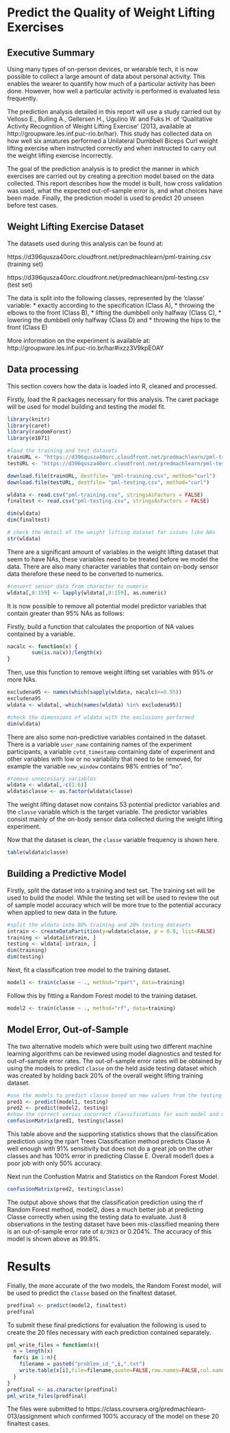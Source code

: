 Predict the Quality of Weight Lifting Exercises
========================================================

## Executive Summary

Using many types of on-person devices, or wearable tech, it is now possible to collect a large amount of data about personal activity. This enables the wearer to quantify how much of a particular activity has been done. However, how well a particular activity is performed is evaluated less frequently.

The prediction analysis detailed in this report will use a study carried out by Velloso E., Bulling A., Gellersen H., Ugulino W. and Fuks H. of 'Qualitative Activity Recognition of Weight Lifting Exercise' (2013, available at  http://groupware.les.inf.puc-rio.br/har). This study has collected data on how well six amatures performed a Unilateral Dumbbell Biceps Curl weight lifting exercise when instructed correctly and when instructed to carry out the weight lifting exercise incorrectly.

The goal of the prediction analysis is to predict the manner in which exercises are carried out by creating a precition model based on the data collected. This report describes how the model is built, how cross validation was used, what the expected out-of-sample error is, and what choices have been made. Finally, the prediction model is used to predict 20 unseen before test cases.

## Weight Lifting Exercise Dataset

The datasets used during this analysis can be found at:

https://d396qusza40orc.cloudfront.net/predmachlearn/pml-training.csv (training set)

https://d396qusza40orc.cloudfront.net/predmachlearn/pml-testing.csv (test set)

The data is split into the following classes, represented by the 'classe' variable:
* exactly according to the specification (Class A), 
* throwing the elbows to the front (Class B), 
* lifting the dumbbell only halfway (Class C), 
* lowering the dumbbell only halfway (Class D) and 
* throwing the hips to the front (Class E)

More information on the experiment is available at: http://groupware.les.inf.puc-rio.br/har#ixzz3V9kpEOAY

## Data processing

This section covers how the data is loaded into R, cleaned and processed.

Firstly, load the R packages necessary for this analysis.
The caret package will be used for model building and testing the model fit.
```r
library(knitr)
library(caret)
library(randomForest)
library(e1071)

#load the training and test datasets
trainURL <- "https://d396qusza40orc.cloudfront.net/predmachlearn/pml-training.csv"
testURL <- "https://d396qusza40orc.cloudfront.net/predmachlearn/pml-testing.csv"

download.file(trainURL, destfile= "pml-training.csv", method="curl")
download.file(testURL, destfile= "pml-testing.csv", method="curl")

wldata <- read.csv("pml-training.csv", stringsAsFactors = FALSE)
finaltest <- read.csv("pml-testing.csv", stringsAsFactors = FALSE)

dim(wldata)
dim(finaltest)

# check the detail of the weight lifting dataset for issues like NAs
str(wldata)

```
There are a significant amount of variables in the weight lifting dataset that seem to have NAs, these variables need to be treated before we model the data. There are also many character variables that contain on-body sensor data therefore these need to be converted to numerics. 

```r
#convert sensor data from character to numeric
wldata[,8:159] <- lapply(wldata[,8:159], as.numeric)
```

It is now possible to remove all potential model predictor variables that contain greater than 95% NAs as follows:

Firstly, build a function that calculates the proportion of NA values contained by a variable.
```r
nacalc <- function(x) {
        sum(is.na(x))/length(x)
}
```
Then, use this function to remove weight lifting set variables with 95% or more NAs. 
```r
excludena95 <- names(which(sapply(wldata, nacalc)>=0.95))
excludena95
wldata <- wldata[,-which(names(wldata) %in% excludena95)]

#check the dimensions of wldata with the exclusions performed
dim(wldata)
```
There are also some non-predictive variables contained in the dataset. There is a variable `user_name` containing names of the experiment participants, a variable `cvtd_timestamp` containing date of experiment and other variables with low or no variability that need to be removed, for example the variable `new_window` contains 98% entries of "no". 

```r
#remove unnecessary variables
wldata <- wldata[,-c(1:6)]
wldata$classe <- as.factor(wldata$classe)
```
The weight lifting dataset now contains 53 potential predictor variables and the `classe` variable which is the target variable. The predictor variables consist mainly of the on-body sensor data collected during the weight lifting experiment.

Now that the dataset is clean, the `classe` variable frequency is shown here.

```r
table(wldata$classe)
```

## Building a Predictive Model

Firstly, split the dataset into a training and test set. The training set will be used to build the model. While the testing set will be used to review the out of sample model accuracy which will be more true to the potential accuracy when applied to new data in the future.

```r
#split the wldata into 80% training and 20% testing datasets
intrain <- createDataPartition(y=wldata$classe, p = 0.8, list=FALSE)
training <- wldata[intrain, ]
testing <- wldata[-intrain, ]
dim(training)
dim(testing)
```
Next, fit a classification tree model to the training dataset.
```r
model1 <- train(classe ~ ., method="rpart", data=training)
```
Follow this by fitting a Random Forest model to the training dataset.
```r
model2 <- train(classe ~ ., method="rf", data=training)
```

## Model Error, Out-of-Sample

The two alternative models which were built using two different machine learning algorithms can be reviewed using model diagnostics and tested for out-of-sample error rates. The out-of-sample error rates will be obtained by using the models to predict `classe` on the held aside testing dataset which was created by holding back 20% of the overall weight lifting training dataset.

```r
#use the models to predict classe based on new values from the testing dataset
pred1 <- predict(model1, testing)
pred2 <- predict(model2, testing)
#show the correct versus incorrect classifications for each model and model statistics
confusionMatrix(pred1, testing$classe)
```
This table above and the supporting statistics shows that the classification prediction using the rpart Trees Classification method predicts Classe A well enough with 91% sensitivity but does not do a great job on the other classes and has 100% error in predicting Classe E. Overall model1 does a poor job with only 50% accuracy.

Next run the Confustion Matrix and Statistics on the Random Forest Model.

```r
confusionMatrix(pred2, testing$classe)
```
The output above shows that the classification prediction using the rf Random Forest method, model2, does a much better job at predicting Classe correctly when using the testing data to evaluate. Just 8 observations in the testing dataset have been mis-classified meaning there is an out-of-sample error rate of `8/3923` or 0.204%. The accuracy of this model is shown above as 99.8%.

# Results

Finally, the more accurate of the two models, the Random Forest model, will be used to predict the `classe` based on the finaltest dataset.

```r
predfinal <- predict(model2, finaltest)
predfinal
```
To submit these final predictions for evaluation the following is used to create the 20 files necessary with each prediction contained separately. 
```r
pml_write_files = function(x){
  n = length(x)
  for(i in 1:n){
    filename = paste0("problem_id_",i,".txt")
    write.table(x[i],file=filename,quote=FALSE,row.names=FALSE,col.names=FALSE)
  }
}
predfinal <- as.character(predfinal)
pml_write_files(predfinal)
```
The files were submitted to https://class.coursera.org/predmachlearn-013/assignment which confirmed 100% accuracy of the model on these 20 finaltest cases.
